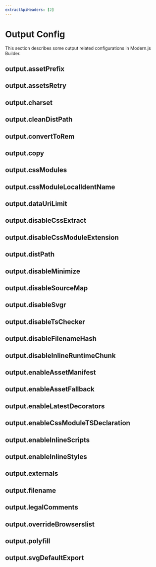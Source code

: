 ```yaml
---
extractApiHeaders: [2]
---
```


# Output Config


<BuilderRebrandTip />

This section describes some output related configurations in Modern.js Builder.

## output.assetPrefix


<AssetPrefix />

## output.assetsRetry


<AssetsRetry />

## output.charset


<Charset />

## output.cleanDistPath


<CleanDistPath />

## output.convertToRem


<ConvertToRem />

## output.copy


<Copy />

## output.cssModules


<CssModules />

## output.cssModuleLocalIdentName


<CssModuleLocalIdentName />

## output.dataUriLimit


<DataUriLimit />

## output.disableCssExtract


<DisableCssExtract />

## output.disableCssModuleExtension


<DisableCssModuleExtension />

## output.distPath


<DistPath />

## output.disableMinimize


<DisableMinimize />

## output.disableSourceMap


<DisableSourceMap />

## output.disableSvgr


<DisableSvgr />

## output.disableTsChecker


<DisableTsChecker />

## output.disableFilenameHash


<DisableFilenameHash />

## output.disableInlineRuntimeChunk


<DisableInlineRuntimeChunk />

## output.enableAssetManifest


<EnableAssetManifest />

## output.enableAssetFallback


<EnableAssetFallback />

## output.enableLatestDecorators


<EnableLatestDecorators />

## output.enableCssModuleTSDeclaration


<EnableCssModuleTSDeclaration />

## output.enableInlineScripts


<EnableInlineScripts />

## output.enableInlineStyles


<EnableInlineStyles />

## output.externals


<Externals />

## output.filename


<Filename />

## output.legalComments


<LegalComments />

## output.overrideBrowserslist


<OverrideBrowserslist />

## output.polyfill


<Polyfill />

## output.svgDefaultExport


<SvgDefaultExport />
